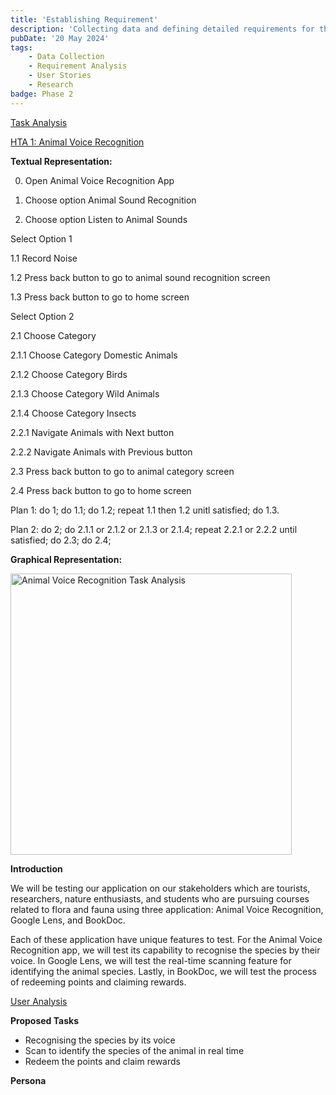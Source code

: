```yaml
---
title: 'Establishing Requirement'
description: 'Collecting data and defining detailed requirements for the project.'
pubDate: '20 May 2024'
tags: 
    - Data Collection
    - Requirement Analysis
    - User Stories
    - Research
badge: Phase 2
---
```


<ins>Task Analysis</ins>

<ins>HTA 1: Animal Voice Recognition</ins>

**Textual Representation:**

0. Open Animal Voice Recognition App

1. Choose option Animal Sound Recognition
2. Choose option Listen to Animal Sounds

Select Option 1

1.1 Record Noise

1.2 Press back button to go to animal sound recognition screen

1.3 Press back button to go to home screen

Select Option 2

2.1 Choose Category

2.1.1 Choose Category Domestic Animals

2.1.2 Choose Category Birds

2.1.3 Choose Category Wild Animals

2.1.4 Choose Category Insects

2.2.1 Navigate Animals with Next button 

2.2.2 Navigate Animals with Previous button 

2.3 Press back button to go to animal category screen

2.4 Press back button to go to home screen

Plan 1: do 1; do 1.1; do 1.2; repeat 1.1 then 1.2 unitl satisfied; do 1.3.

Plan 2: do 2; do 2.1.1 or 2.1.2 or 2.1.3 or 2.1.4; repeat 2.2.1 or 2.2.2 until satisfied; do 2.3; do 2.4;

**Graphical Representation:**

<img src="public/HTA1.png" alt="Animal Voice Recognition Task Analysis" width="450" class="rounded"/>

**Introduction**

We will be testing our application on our stakeholders which are tourists, researchers, nature enthusiasts, and students who are pursuing courses related to flora and fauna using three application: Animal Voice Recognition, Google Lens, and BookDoc. 

Each of these application have unique features to test. For the Animal Voice Recognition app, we will test its capability to recognise the species by their voice.
In Google Lens, we will test the real-time scanning feature for identifying the animal species. 
Lastly, in BookDoc, we will test the process of redeeming points and claiming rewards. 






<ins>User Analysis</ins>

**Proposed Tasks**
- Recognising the species by its voice 
- Scan to identify the species of the animal in real time 
- Redeem the points and claim rewards

**Persona**

